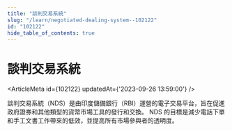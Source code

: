 ```yaml
---
title: "談判交易系統"
slug: "/learn/negotiated-dealing-system--102122"
id: "102122"
hide_table_of_contents: true
---
```



# 談判交易系統

<ArticleMeta id={102122} updatedAt={'2023-09-26 13:59:00'} />
<div className='border-solid border-b border-t-0 my-4 border-[var(--ifm-color-gray-300)]' />

談判交易系統（NDS）是由印度儲備銀行（RBI）運營的電子交易平台，旨在促進政府證券和其他類型的貨幣市場工具的發行和交換。 NDS 的目標是減少電話下單和手工文書工作帶來的低效，並提高所有市場參與者的透明度。
